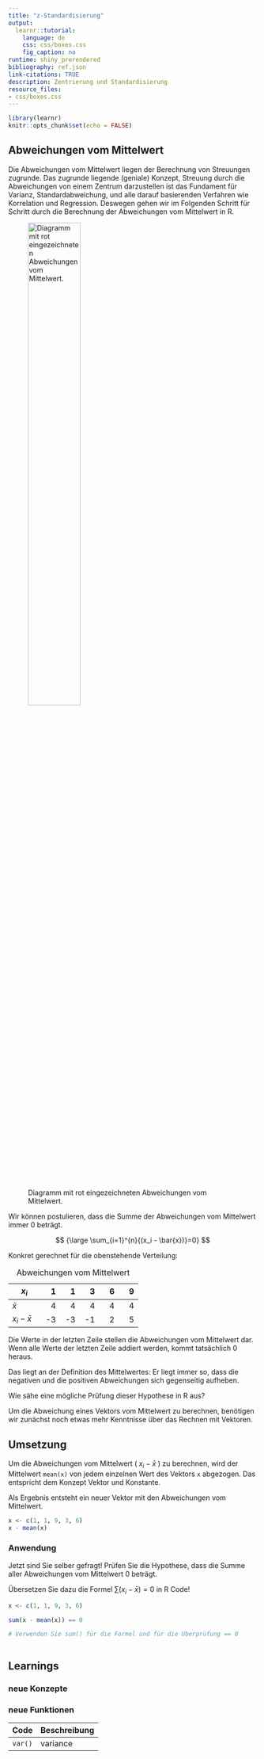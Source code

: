 ```yaml
---
title: "z-Standardisierung"
output:
  learnr::tutorial:
    language: de
    css: css/boxes.css
    fig_caption: no
runtime: shiny_prerendered
bibliography: ref.json
link-citations: TRUE
description: Zentrierung und Standardisierung
resource_files:
- css/boxes.css
---
```


```r
library(learnr)
knitr::opts_chunk$set(echo = FALSE)
```


## Abweichungen vom Mittelwert

Die Abweichungen vom Mittelwert liegen der Berechnung von Streuungen zugrunde. Das zugrunde liegende (geniale) Konzept, Streuung durch die Abweichungen von einem Zentrum darzustellen ist das Fundament für Varianz, Standardabweichung, und alle darauf basierenden Verfahren wie Korrelation und Regression. Deswegen gehen wir im Folgenden Schritt für Schritt durch die Berechnung der Abweichungen vom Mittelwert in R.

![Diagramm mit rot eingezeichneten Abweichungen vom Mittelwert.](images/dev.png){width="50%"}

Wir können postulieren, dass die Summe der Abweichungen vom Mittelwert immer 0 beträgt.

$$
{\large \sum_{i=1}^{n}{(x_i - \bar{x})}=0}
$$

Konkret gerechnet für die obenstehende Verteilung:

+-----------------+----------+----------+----------+----------+----------+
| $x_i$           | 1        | 1        | 3        | 6        | 9        |
+=================+=========:+=========:+=========:+=========:+=========:+
| $\bar{x}$       | 4        | 4        | 4        | 4        | 4        |
+-----------------+----------+----------+----------+----------+----------+
| $x_i - \bar{x}$ | -3       | -3       | -1       | 2        | 5        |
+-----------------+----------+----------+----------+----------+----------+

: Abweichungen vom Mittelwert

Die Werte in der letzten Zeile stellen die Abweichungen vom Mittelwert dar. Wenn alle Werte der letzten Zeile addiert werden, kommt tatsächlich 0 heraus.

Das liegt an der Definition des Mittelwertes: Er liegt immer so, dass die negativen und die positiven Abweichungen sich gegenseitig aufheben.

Wie sähe eine mögliche Prüfung dieser Hypothese in R aus?

Um die Abweichung eines Vektors vom Mittelwert zu berechnen, benötigen wir zunächst noch etwas mehr Kenntnisse über das Rechnen mit Vektoren.


## Umsetzung

Um die Abweichungen vom Mittelwert ( $x_i - \bar{x}$ ) zu berechnen, wird der Mittelwert `mean(x)` von jedem einzelnen Wert des Vektors `x` abgezogen. Das entspricht dem Konzept Vektor und Konstante.

Als Ergebnis entsteht ein neuer Vektor mit den Abweichungen vom Mittelwert.

```r
x <- c(1, 1, 9, 3, 6)
x - mean(x)
```

### Anwendung

Jetzt sind Sie selber gefragt! Prüfen Sie die Hypothese, dass die Summe aller Abweichungen vom Mittelwert 0 beträgt.

Übersetzen Sie dazu die Formel $\sum{(x_i - \bar{x})}=0$ in R Code!

```r
x <- c(1, 1, 9, 3, 6)
```

```r
sum(x - mean(x)) == 0
```

```r
# Verwenden Sie sum() für die Formel und für die Überprüfung == 0 
```

```r

```

## Learnings

### neue Konzepte


### neue Funktionen

| Code               | Beschreibung                    |
|--------------------|---------------------------------|
| `var()`            | variance                        |
